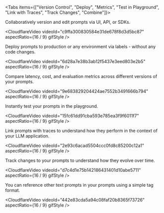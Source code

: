 
<Tabs items={["Version Control", "Deploy", "Metrics", "Test in Playground", "Link with Traces", "Track Changes", "Combine"]}>
<Tab>

Collaboratively version and edit prompts via UI, API, or SDKs.

<CloudflareVideo
  videoId="c9ffa300830584e31de678f8d3d5bc87"
  aspectRatio={16 / 9}
  gifStyle
/>

</Tab>
<Tab>

Deploy prompts to production or any environment via labels - without any code changes.

<CloudflareVideo
  videoId="6d28a7e38b3ab12f5437e3eed803e2b5"
  aspectRatio={16 / 9}
  gifStyle
/>

</Tab>
<Tab>

Compare latency, cost, and evaluation metrics across different versions of your prompts.

<CloudflareVideo
  videoId="9e683829204424ae7552b3491666b794"
  aspectRatio={16 / 9}
  gifStyle
/>

</Tab>
<Tab>

Instantly test your prompts in the playground.

<CloudflareVideo
  videoId="15fc61dd91cba593e785ea3f9f6011f7"
  aspectRatio={16 / 9}
  gifStyle
/>

</Tab>
<Tab>

Link prompts with traces to understand how they perform in the context of your LLM application.

<CloudflareVideo
  videoId="2e93c6acad5504ccc0fd8c85200c12a1"
  aspectRatio={16 / 9}
  gifStyle
/>
</Tab>
<Tab>

Track changes to your prompts to understand how they evolve over time.

<CloudflareVideo
  videoId="d7c4d1e75b142186431401d10abe5711"
  aspectRatio={16 / 9}
  gifStyle
/>

</Tab>
<Tab>

You can reference other text prompts in your prompts using a simple tag format.

<CloudflareVideo
  videoId="442e83cda5a94c08faf20b8365f73726"
  aspectRatio={16 / 9}
  gifStyle
/>

</Tab>
</Tabs>
